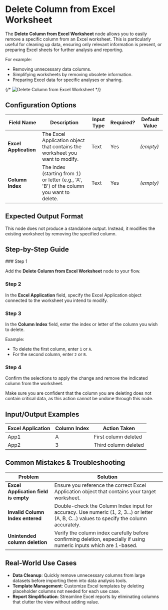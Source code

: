 
# Delete Column from Excel Worksheet

The **Delete Column from Excel Worksheet** node allows you to easily remove a specific column from an Excel worksheet. This is particularly useful for cleaning up data, ensuring only relevant information is present, or preparing Excel sheets for further analysis and reporting.

For example:

- Removing unnecessary data columns.
- Simplifying worksheets by removing obsolete information.
- Preparing Excel data for specific analyses or sharing.

{/* ![Delete Column from Excel Worksheet](./delete-column-from-excel-worksheet.png) */}

## Configuration Options

| Field Name            | Description                                                                              | Input Type | Required? | Default Value |
| --------------------- | ---------------------------------------------------------------------------------------- | ---------- | --------- | ------------- |
| **Excel Application** | The Excel Application object that contains the worksheet you want to modify.             | Text       | Yes       | _(empty)_     |
| **Column Index**      | The index (starting from 1) or letter (e.g., 'A', 'B') of the column you want to delete. | Text       | Yes       | _(empty)_     |

## Expected Output Format

This node does not produce a standalone output. Instead, it modifies the existing worksheet by removing the specified column.

## Step-by-Step Guide

<Steps>
### Step 1

Add the **Delete Column from Excel Worksheet** node to your flow.

### Step 2

In the **Excel Application** field, specify the Excel Application object connected to the worksheet you intend to modify.

### Step 3

In the **Column Index** field, enter the index or letter of the column you wish to delete.

Example:

- To delete the first column, enter `1` or `A`.
- For the second column, enter `2` or `B`.

### Step 4

Confirm the selections to apply the change and remove the indicated column from the worksheet.

</Steps>

<Callout type="info" title="Note">
  Make sure you are confident that the column you are deleting does not contain
  critical data, as this action cannot be undone through this node.
</Callout>

## Input/Output Examples

| Excel Application | Column Index | Action Taken         |
| ----------------- | ------------ | -------------------- |
| App1              | A            | First column deleted |
| App2              | 3            | Third column deleted |

## Common Mistakes & Troubleshooting

| Problem                              | Solution                                                                                                                                   |
| ------------------------------------ | ------------------------------------------------------------------------------------------------------------------------------------------ |
| **Excel Application field is empty** | Ensure you reference the correct Excel Application object that contains your target worksheet.                                             |
| **Invalid Column Index entered**     | Double-check the Column Index input for accuracy. Use numeric (1, 2, 3...) or letter (A, B, C...) values to specify the column accurately. |
| **Unintended column deletion**       | Verify the column index carefully before confirming deletion, especially if using numeric inputs which are 1-based.                        |

## Real-World Use Cases

- **Data Cleanup**: Quickly remove unnecessary columns from large datasets before importing them into data analysis tools.
- **Template Management**: Customize Excel templates by deleting placeholder columns not needed for each use case.
- **Report Simplification**: Streamline Excel reports by eliminating columns that clutter the view without adding value.
